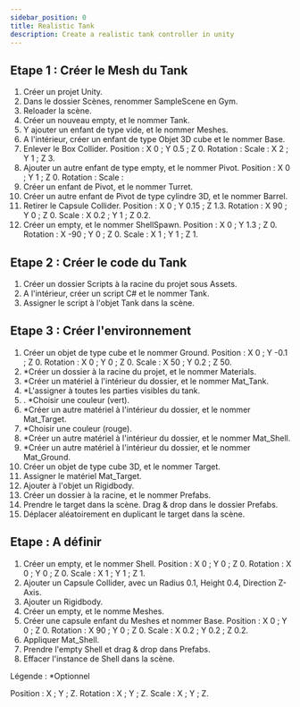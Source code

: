 ```yaml
---
sidebar_position: 0
title: Realistic Tank
description: Create a realistic tank controller in unity
---
```



<Thumbnail name="Tank" imgFile="realistic-tank.png" link="https://www.youtube.com/watch?v=iBhd8xeTlgE"/>

## Etape 1 : Créer le Mesh du Tank
1. Créer un projet Unity.
2. Dans le dossier Scènes, renommer SampleScene en Gym. 
3. Reloader la scène.
4. Créer un nouveau empty, et le nommer Tank.
5. Y ajouter un enfant de type vide, et le nommer Meshes. 
6. A l'intérieur, créer un enfant de type Objet 3D cube et le nommer Base. 
7. Enlever le Box Collider. 
	Position : X 0 ; Y 0.5 ; Z 0.
	Rotation :
	Scale : X 2 ; Y 1 ; Z 3. 
8. Ajouter un autre enfant de type empty, et le nommer Pivot. 
	Position : X 0 ; Y 1 ; Z 0.
	Rotation :
	Scale : 
9. Créer un enfant de Pivot, et le nommer Turret. 
10. Créer un autre enfant de Pivot de type cylindre 3D, et le nommer Barrel.
11. Retirer le Capsule Collider. 
	Position : X 0 ; Y 0.15 ; Z 1.3.
	Rotation : X 90 ; Y 0 ; Z 0.
	Scale : X 0.2 ; Y 1 ; Z 0.2.
12. Créer un empty, et le nommer ShellSpawn. 
	Position : X 0 ; Y 1.3 ; Z 0.
	Rotation : X -90 ; Y 0 ; Z 0.
	Scale : X 1 ; Y 1 ; Z 1.

## Etape 2 : Créer le code du Tank
1. Créer un dossier Scripts à la racine du projet sous Assets.
2. A l'intérieur, créer un script C# et le nommer Tank.
3. Assigner le script à l'objet Tank dans la scène.



## Etape 3 : Créer l'environnement
1. Créer un objet de type cube et le nommer Ground. 
	Position : X 0 ; Y -0.1 ; Z 0.
	Rotation : X 0 ; Y 0 ; Z 0.
	Scale : X 50 ; Y 0.2 ; Z 50.
2. *Créer un dossier à la racine du projet, et le nommer Materials. 
3. *Créer un matériel à l'intérieur du dossier, et le nommer Mat_Tank. 
4. *L'assigner à toutes les parties visibles du tank. 
5. . *Choisir une couleur (vert).
6. *Créer un autre matériel à l'intérieur du dossier, et le nommer Mat_Target. 
7. *Choisir une couleur (rouge).
8. *Créer un autre matériel à l'intérieur du dossier, et le nommer Mat_Shell.
9. *Créer un autre matériel à l'intérieur du dossier, et le nommer Mat_Ground.
10. Créer un objet de type cube 3D, et le nommer Target. 
11. Assigner le matériel Mat_Target. 
12. Ajouter à l'objet un Rigidbody. 
13. Créer un dossier à la racine, et le nommer Prefabs. 
14. Prendre le target dans la scène. Drag & drop dans le dossier Prefabs.
15. Déplacer aléatoirement en duplicant le target dans la scène. 

## Etape : A définir
1. Créer un empty, et le nommer Shell.
	Position : X 0 ; Y 0 ; Z 0.
	Rotation : X 0 ; Y 0 ; Z 0.
	Scale : X 1 ; Y 1 ; Z 1.
2. Ajouter un Capsule Collider, avec un Radius 0.1, Height 0.4, Direction Z-Axis. 
3. Ajouter un Rigidbody.
4. Créer un empty, et le nomme Meshes.
5. Créer une capsule enfant du Meshes et nommer Base.
	Position : X 0 ; Y 0 ; Z 0.
	Rotation : X 90 ; Y 0 ; Z 0.
	Scale : X 0.2 ; Y 0.2 ; Z 0.2.
6. Appliquer Mat_Shell.
7. Prendre l'empty Shell et drag & drop dans Prefabs.
8. Effacer l'instance de Shell dans la scène.


Légende : 
*Optionnel

Position : X ; Y ; Z.
Rotation : X ; Y ; Z.
Scale : X ; Y ; Z.